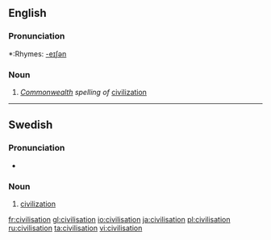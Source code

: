 ==English==

===Pronunciation===
*:Rhymes: [[Rhymes:English:-eɪʃǝn|-eɪʃǝn]]

===Noun===
{{en-noun}}

# ''[[Commonwealth]] spelling of'' [[civilization]]

----

==Swedish==
===Pronunciation===
*{{audio|Sv-en civilisation.ogg|audio}}

===Noun===
{{sv-noun-reg-er}}
{{infl|sv|noun|g=c}}
#[[civilization]]

[[fr:civilisation]]
[[gl:civilisation]]
[[io:civilisation]]
[[ja:civilisation]]
[[pl:civilisation]]
[[ru:civilisation]]
[[ta:civilisation]]
[[vi:civilisation]]